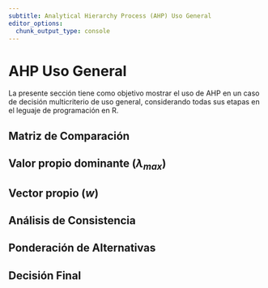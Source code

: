 ```yaml
---
subtitle: Analytical Hierarchy Process (AHP) Uso General
editor_options: 
  chunk_output_type: console
---
```


# AHP Uso General


La presente sección tiene como objetivo mostrar el uso de AHP en un caso de decisión multicriterio de uso general, considerando todas sus etapas en el leguaje de programación en R.


## Matriz de Comparación


## Valor propio dominante ($\lambda_{max}$)


## Vector propio ($w$) 


## Análisis de Consistencia


## Ponderación de Alternativas


## Decisión Final






